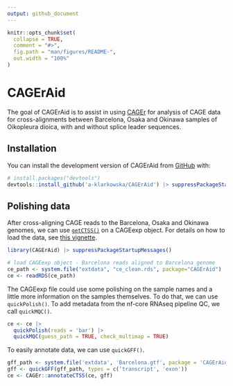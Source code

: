 ```yaml
---
output: github_document
---
```


<!-- README.md is generated from README.Rmd. Please edit that file -->

```r
knitr::opts_chunk$set(
  collapse = TRUE,
  comment = "#>",
  fig.path = "man/figures/README-",
  out.width = "100%"
)
```

# CAGErAid

<!-- badges: start -->
<!-- badges: end -->

The goal of CAGErAid is to assist in using [CAGEr](https://rdrr.io/bioc/CAGEr/) for analysis of CAGE data for cross-alignments between Barcelona, Osaka and Okinawa samples of Oikopleura dioica, with and without splice leader sequences.

## Installation

You can install the development version of CAGErAid from [GitHub](https://github.com/) with:

```r
# install.packages("devtools")
devtools::install_github('a-klarkowska/CAGErAid') |> suppressPackageStartupMessages()

```

## Polishing data

After cross-aligning CAGE reads to the Barcelona, Osaka and Okinawa genomes, we can use [`getCTSS()`](https://rdrr.io/bioc/CAGEr/man/getCTSS.html) on a CAGEexp object. For details on how to load the data, see [this vignette](vignettes/loading.Rmd). 

```r
library(CAGErAid) |> suppressPackageStartupMessages()

# load CAGEexp object - Barcelona reads aligned to Barcelona genome
ce_path <- system.file("extdata", "ce_clean.rds", package="CAGErAid")
ce <- readRDS(ce_path)

```

The CAGEexp file could use some polishing on the sample names and a little more information on the samples themselves. To do that, we can use `quickPolish()`. To add metadata from the nf-core RNAseq pipeline QC, we call `quickMQC()`.

```r
ce <- ce |> 
  quickPolish(reads = 'bar') |> 
  quickMQC(guess_path = TRUE, check_multimap = TRUE)

```

To easily annotate data, we can use `quickGFF()`.

```r
gff_path <- system.file('extdata', 'Barcelona.gtf', package = 'CAGErAid')
gff <- quickGFF(gff_path, types = c('transcript', 'exon'))
ce <- CAGEr::annotateCTSS(ce, gff)

```

